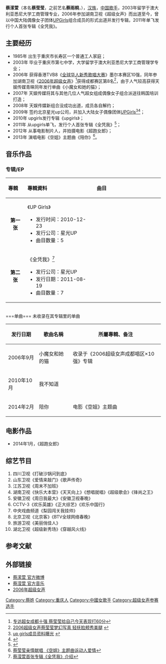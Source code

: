 {{Veil|time=2015-09-12T09:43:02+00:00}}
{{艺人
| 姓名 = 蔡潆萱
| 类型 = 女艺人
| 图片 = 
| 图片简介 =  
| 原名 =  蔡莹莹
| 英文名 = Yumika 
| 罗马拼音 = Cai Ying Xuan  
| 国籍 ={{PRC}} 
| 民族 = [[汉族|汉族]]
| 出生日期 = {{birth date and age|1985|9|24}}
| 出生地點 ={{CHN}}[[重庆市|重庆市]][[长寿区|长寿区]] 
| 职业     = [[歌手|歌手]]、[[艺人|艺人]]
| 语言     = [[汉语|汉语]]   
| 教育程度 = [[悉尼大学|悉尼大学]] 
| 宗教信仰 =  
| 音乐类型 = [[华语流行|华语流行]]
| 活跃年代 =2006年-至今
| 唱片公司 =[[天娱传媒|天娱传媒]]（2006-2009）<br>[[北京星光UP传媒|北京星光UP传媒]]（2009-至今） 
| 经纪公司 =[[天娱传媒|天娱传媒]]（2006-2009）<br>[[北京星光UP传媒|北京星光UP传媒]]（2009-至今） 
| 网站 = http://weibo.com/u/1632845500 蔡潆萱官方微博
}}

'''蔡潆萱'''（本名'''蔡莹莹'''，之前艺名'''蔡雨桐'''，{{bd|1985年|9月24日|catIdx=C蔡}}），[[汉族|汉族]]，[[中国|中国]][[歌手|歌手]]，2003年留学于澳大利亚悉尼大学工商管理专业，2006年参加湖南卫视《超级女声》而出道至今，曾以中国大陆偶像女子团体[[UPGirls|UPGirls]]组合成员的形式出道并发行专辑，2011年单飞发行个人首张专辑《全凭我》。
==主要经历==
*1985年 出生于重庆市长寿区一个普通工人家庭；
*2003年 毕业于重庆市第七中学，大学留学于澳大利亚悉尼大学工商管理学专业；
*2006年 获得香港TVB8《[[全球华人新秀歌唱大赛|全球华人新秀歌唱大赛]]》墨尔本赛区10强，同年参加湖南卫视《[[2006年超级女声|2006年超级女声]]》<ref>[http://ent.qq.com/a/20060617/000064.htm 专访超女成都十强 蔡莹莹给自己今天表现打60分]</ref>获得成都赛区第8名<ref>[http://www.sc.xinhuanet.com/content/2006-06/30/content_7398604.htm 2006超级女声蔡莹莹梦幻写真 轻抚脸颊秀美腿] {{webarchive|url=https://web.archive.org/web/20100311005815/http://www.sc.xinhuanet.com/content/2006-06/30/content_7398604.htm |date=2010-03-11 }}</ref>，由于人气较高获得天娱传媒青睐同年发行单曲《小魔女和她的猫》；
*2007年 天娱传媒将其与其他几位人气超女组成偶像女子组合派送往韩国培训打造；
*2008年 天娱传媒新组合没成功出道，成员各自解约；
*2009年 签约北京星光up公司，并加入大陆女子偶像团体[[UPGirls|UPGirls]]<ref>[http://zt-hzrb.hangzhou.com.cn/system/2011/03/14/011266828.shtml up girls成员资料曝光] {{webarchive|url=https://web.archive.org/web/20160304185801/http://zt-hzrb.hangzhou.com.cn/system/2011/03/14/011266828.shtml |date=2016-03-04 }}</ref><ref>{{Cite web |url=http://fashion.cqnews.net/html/2011-03/18/content_5909625.htm |title=少女组合大比拼 up Girls复古装扮出击 |accessdate=2014-03-16 |archive-date=2011-03-22 |archive-url=https://web.archive.org/web/20110322093715/http://fashion.cqnews.net/html/2011-03/18/content_5909625.htm |dead-url=yes }}</ref>；
*2010年 upgirls发行专辑《upgirls》；
*2011年 从upgirls单飞，发行个人首张专辑《全凭我》<ref>{{Cite web |url=http://ent.people.com.cn/GB/15111275.html |title=Up girls嫩模蔡潆萱率先单飞  唱功不俗将发EP |accessdate=2014-03-16 |archive-date=2016-03-04 |archive-url=https://web.archive.org/web/20160304082410/http://ent.people.com.cn/GB/15111275.html |dead-url=no }}</ref>；
*2012年 从事电影制片人，并拍摄电影《超跑女郎》；
*2013年 演唱电影《空姐》主题曲《陪你》<ref>[http://www.chinadaily.com.cn/dfpd/dfwhyl/2014-03-12/content_11382829.html 蔡莹莹亲情献唱 《空姐》主题曲诉动人爱情]{{Dead link|date=2018年9月 |bot=InternetArchiveBot |fix-attempted=yes }}</ref>。
 
==音乐作品==
===专辑/EP===
{| class="wikitable"
!align="left" width="80px"| 專輯 
!align="left" width="350px"| 專輯資料
!align="left" width="400px"| 曲目
|-
|align="center"| '''第一张'''
|align="left"|《UP Girls》  
* 发行时间：2010-12-23
* 发行公司：星光UP 
* 曲目数量：5 
|align="left" style="font-size: 85%;"|
{{hidden|曲目|
# Love Me Boy【MV】
# 爱自己【MV】
# 再给我一次勇气【MV】	
# sweet party 
# 爱自己（伴奏） 
# 再给我一次勇气（伴奏） 
}}
|- bgcolor="#FFFFFF"
|align="center"| '''第二张'''
|align="left"| 《全凭我》<ref>[http://music.qq.com/miniportal/static/album/87/album_79187_1.html 蔡滢萱首张专辑《全凭我》介绍]{{dead link|date=2018年4月 |bot=InternetArchiveBot |fix-attempted=yes }}</ref> 
* 发行公司：星光UP 
* 发行日期：2011-08-19
* 曲目数量：7
|align="left" style="font-size: 85%;"|
{{hidden|曲目|
# 全凭我【MV】
# 巾帼英雄【MV】
# 还在
# 替身
# 解回忆的毒【MV】
# 相亲相爱
# 我的那个他
}}
|}<br /> 
===单曲===
未收录在其专辑里的单曲
{| class="wikitable"
|-
! 发行日期  !! 歌曲名稱 !! 所屬專輯、备注 
|-
| 2006年9月 || 小魔女和她的猫  || 收录于《2006超级女声成都唱区×10强》专辑
|-
| 2010年10月 || 我不知道  ||  
|-
| 2014年2月 || 陪你 || 电影《空姐》主题曲
|}
==电影作品==
*2014年1月，《超跑女郎》
==综艺节目== 					
{{hideH|综艺节目}}
# 四川卫视《打破沙锅问到底》
# 山东卫视《爱情来敲门》《歌声传奇》
# 江苏卫视《周末不加班》
# 湖南卫视《快乐大本营》《天天向上》《想唱就唱》《超级歌会》《锋尚之王》
# 安徽卫视《周日我最大》《安徽卫视春晚》
# CCTV-3《欢乐英雄》《正大综艺》《欢乐中国行》
# 中央戏曲频道《梨园闯关我挂帅》
# 北京卫视《北京客》《BTV全球网络春晚》 
# 旅游卫视《美丽俏佳人》
# 湖北卫视《超级新秀场》《穿越风火线》
{{hideF}}


==参考文献==
{{reflist}}
==外部链接== 
*[http://weibo.com/u/1632845500 蔡潆萱 官方微博]
*[http://music.baidu.com/artist/193713 蔡滢萱 官方音乐]{{dead link|date=2018年4月 |bot=InternetArchiveBot |fix-attempted=yes }} 
*[[2006年超级女声|2006年超级女声]]

  
{{DEFAULTSORT:C蔡}}
[[Category:蔡姓|Category:蔡姓]]
[[Category:重庆人|Category:重庆人]]
[[Category:中國女歌手|Category:中國女歌手]]
[[Category:超级女声参赛选手|Category:超级女声参赛选手]]